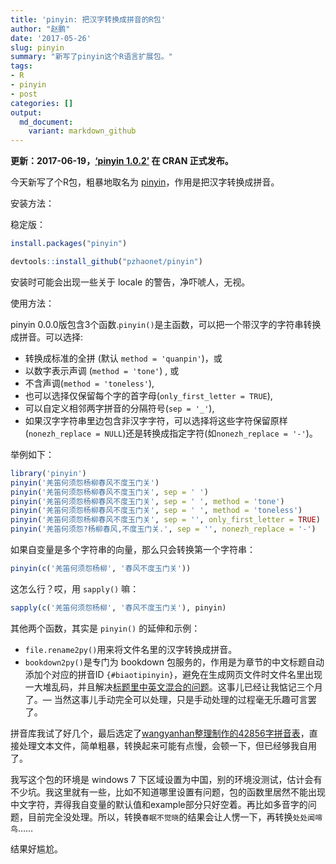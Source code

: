 ```yaml
---
title: 'pinyin: 把汉字转换成拼音的R包'
author: "赵鹏"
date: '2017-05-26'
slug: pinyin
summary: "新写了pinyin这个R语言扩展包。"
tags:
- R
- pinyin
- post
categories: []
output:
  md_document:
    variant: markdown_github
---
```


**更新：2017-06-19，['pinyin 1.0.2'](https://cran.r-project.org/web/packages/mindr/index.html) 在 CRAN 正式发布。**


今天新写了个R包，粗暴地取名为 [pinyin](https://github.com/pzhaonet/pinyin/)，作用是把汉字转换成拼音。

安装方法：

稳定版：


```r
install.packages("pinyin")
```

```r
devtools::install_github("pzhaonet/pinyin")
```
安装时可能会出现一些关于 locale 的警告，净吓唬人，无视。

使用方法：

pinyin 0.0.0版包含3个函数.`pinyin()`是主函数，可以把一个带汉字的字符串转换成拼音。可以选择:

- 转换成标准的全拼 (默认 `method = 'quanpin'`)，或
- 以数字表示声调 (`method = 'tone'`) , 或
- 不含声调(`method = 'toneless'`),
- 也可以选择仅保留每个字的首字母(`only_first_letter = TRUE`),
- 可以自定义相邻两字拼音的分隔符号(`sep = '_'`),
- 如果汉字字符串里边包含非汉字字符，可以选择将这些字符保留原样(`nonezh_replace = NULL`)还是转换成指定字符(如`nonezh_replace = '-'`)。

举例如下：

```r
library('pinyin')
pinyin('羌笛何须怨杨柳春风不度玉门关')
pinyin('羌笛何须怨杨柳春风不度玉门关', sep = ' ')
pinyin('羌笛何须怨杨柳春风不度玉门关', sep = ' ', method = 'tone')
pinyin('羌笛何须怨杨柳春风不度玉门关', sep = ' ', method = 'toneless')
pinyin('羌笛何须怨杨柳春风不度玉门关', sep = '', only_first_letter = TRUE)
pinyin('羌笛何须怨?杨柳春风,不度玉门关.', sep = '', nonezh_replace = '-')
```

如果自变量是多个字符串的向量，那么只会转换第一个字符串：

```r
pinyin(c('羌笛何须怨杨柳', '春风不度玉门关'))
```

这怎么行？哎，用 `sapply()` 嘛：

```r
sapply(c('羌笛何须怨杨柳', '春风不度玉门关'), pinyin)
```


其他两个函数，其实是 `pinyin()` 的延伸和示例：

- `file.rename2py()`用来将文件名里的汉字转换成拼音。
- `bookdown2py()`是专门为 bookdown 包服务的，作用是为章节的中文标题自动添加个对应的拼音ID `{#biaotipinyin}`，避免在生成网页文件时文件名里出现一大堆乱码，并且解决[标题里中英文混合的问题](https://disqus.com/home/discussion/yihui/_yihui_xie_679/#comment-3175332429)。这事儿已经让我惦记三个月了。--- 当然这事儿手动完全可以处理，只是手动处理的过程毫无乐趣可言罢了。


拼音库我试了好几个，最后选定了[wangyanhan整理制作的42856字拼音表](http://bbs.unispim.com/forum.php?mod=viewthread&tid=31644)，直接处理文本文件，简单粗暴，转换起来可能有点慢，会顿一下，但已经够我自用了。

我写这个包的环境是 windows 7 下区域设置为中国，别的环境没测试，估计会有不少坑。我这里就有一些，比如不知道哪里设置有问题，包的函数里居然不能出现中文字符，弄得我自变量的默认值和example部分只好空着。再比如多音字的问题，目前完全没处理。所以，转换`春眠不觉晓`的结果会让人愣一下，再转换`处处闻啼鸟`……

结果好尴尬。
